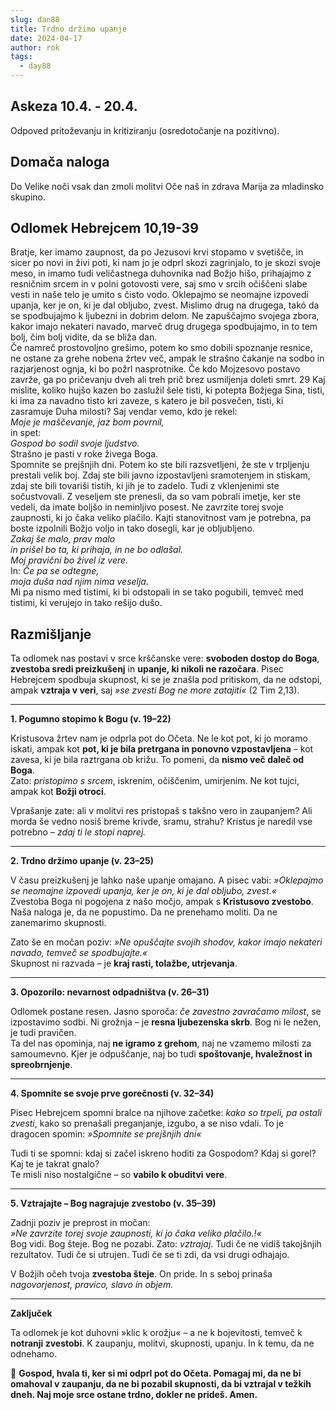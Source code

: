 ```yaml
---
slug: dan88
title: Trdno držimo upanje
date: 2024-04-17
author: rok
tags:
  - day88
---
```


## Askeza 10.4. - 20.4.

Odpoved pritoževanju in kritiziranju (osredotočanje na pozitivno).

## Domača naloga

Do Velike noči vsak dan zmoli molitvi Oče naš in zdrava Marija za mladinsko skupino.

## Odlomek Hebrejcem 10,19-39

Bratje, ker imamo zaupnost, da po Jezusovi krvi stopamo v svetišče, in sicer po novi in živi poti, ki nam jo je odprl skozi zagrinjalo, to je skozi svoje meso, in imamo tudi veličastnega duhovnika nad Božjo hišo, prihajajmo z resničnim srcem in v polni gotovosti vere, saj smo v srcih očiščeni slabe vesti in naše telo je umito s čisto vodo. Oklepajmo se neomajne izpovedi upanja, ker je on, ki je dal obljubo, zvest. Mislimo drug na drugega, takó da se spodbujajmo k ljubezni in dobrim delom. Ne zapuščajmo svojega zbora, kakor imajo nekateri navado, marveč drug drugega spodbujajmo, in to tem bolj, čim bolj vidite, da se bliža dan.  
Če namreč prostovoljno grešimo, potem ko smo dobili spoznanje resnice, ne ostane za grehe nobena žrtev več, ampak le strašno čakanje na sodbo in razjarjenost ognja, ki bo požrl nasprotnike. Če kdo Mojzesovo postavo zavrže, ga po pričevanju dveh ali treh prič brez usmiljenja doleti smrt. 29 Kaj mislite, koliko hujšo kazen bo zaslužil šele tisti, ki potepta Božjega Sina, tisti, ki ima za navadno tisto kri zaveze, s katero je bil posvečen, tisti, ki zasramuje Duha milosti? Saj vendar vemo, kdo je rekel:  
_Moje je maščevanje, jaz bom povrnil,_  
in spet:  
_Gospod bo sodil svoje ljudstvo._  
Strašno je pasti v roke živega Boga.  
Spomnite se prejšnjih dni. Potem ko ste bili razsvetljeni, že ste v trpljenju prestali velik boj. Zdaj ste bili javno izpostavljeni sramotenjem in stiskam, zdaj ste bili tovariši tistih, ki jih je to zadelo. Tudi z vklenjenimi ste sočustvovali. Z veseljem ste prenesli, da so vam pobrali imetje, ker ste vedeli, da imate boljšo in neminljivo posest. Ne zavrzite torej svoje zaupnosti, ki jo čaka veliko plačilo. Kajti stanovitnost vam je potrebna, pa boste izpolnili Božjo voljo in tako dosegli, kar je obljubljeno.  
_Zakaj še malo, prav malo  
in prišel bo ta, ki prihaja, in ne bo odlašal.  
Moj pravični bo živel iz vere._  
In: _Če pa se odtegne,  
moja duša nad njim nima veselja._  
Mi pa nismo med tistimi, ki bi odstopali in se tako pogubili, temveč med tistimi, ki verujejo in tako rešijo dušo.

## Razmišljanje

Ta odlomek nas postavi v srce krščanske vere: **svoboden dostop do Boga**, **zvestoba sredi preizkušenj** in **upanje, ki nikoli ne razočara**. Pisec Hebrejcem spodbuja skupnost, ki se je znašla pod pritiskom, da ne odstopi, ampak **vztraja v veri**, saj _»se zvesti Bog ne more zatajiti«_ (2 Tim 2,13).

---

**1. Pogumno stopimo k Bogu (v. 19–22)**

Kristusova žrtev nam je odprla pot do Očeta. Ne le kot pot, ki jo moramo iskati, ampak kot **pot, ki je bila pretrgana in ponovno vzpostavljena** – kot zavesa, ki je bila raztrgana ob križu. To pomeni, da **nismo več daleč od Boga**.  
Zato: _pristopimo s srcem_, iskrenim, očiščenim, umirjenim. Ne kot tujci, ampak kot **Božji otroci**.

Vprašanje zate: ali v molitvi res pristopaš s takšno vero in zaupanjem? Ali morda še vedno nosiš breme krivde, sramu, strahu? Kristus je naredil vse potrebno – _zdaj ti le stopi naprej._

---

**2. Trdno držimo upanje (v. 23–25)**

V času preizkušenj je lahko naše upanje omajano. A pisec vabi: _»Oklepajmo se neomajne izpovedi upanja, ker je on, ki je dal obljubo, zvest.«_  
Zvestoba Boga ni pogojena z našo močjo, ampak s **Kristusovo zvestobo**. Naša naloga je, da ne popustimo. Da ne prenehamo moliti. Da ne zanemarimo skupnosti.

Zato še en močan poziv: _»Ne opuščajte svojih shodov, kakor imajo nekateri navado, temveč se spodbujajte.«_  
Skupnost ni razvada – je **kraj rasti, tolažbe, utrjevanja**.

---

**3. Opozorilo: nevarnost odpadništva (v. 26–31)**

Odlomek postane resen. Jasno sporoča: _če zavestno zavračamo milost_, se izpostavimo sodbi. Ni grožnja – je **resna ljubezenska skrb**. Bog ni le nežen, je tudi pravičen.  
Ta del nas opominja, naj **ne igramo z grehom**, naj ne vzamemo milosti za samoumevno. Kjer je odpuščanje, naj bo tudi **spoštovanje, hvaležnost in spreobrnjenje**.

---

**4. Spomnite se svoje prve gorečnosti (v. 32–34)**

Pisec Hebrejcem spomni bralce na njihove začetke: _kako so trpeli, pa ostali zvesti_, kako so prenašali preganjanje, izgubo, a se niso vdali. To je dragocen spomin: _»Spomnite se prejšnjih dni«_

Tudi ti se spomni: kdaj si začel iskreno hoditi za Gospodom? Kdaj si gorel? Kaj te je takrat gnalo?  
Te misli niso nostalgične – so **vabilo k obuditvi vere**.

---

**5. Vztrajajte – Bog nagrajuje zvestobo (v. 35–39)**

Zadnji poziv je preprost in močan:  
_»Ne zavrzite torej svoje zaupnosti, ki jo čaka veliko plačilo.!«_  
Bog vidi. Bog šteje. Bog ne pozabi. Zato: _vztrajaj_. Tudi če ne vidiš takojšnjih rezultatov. Tudi če si utrujen. Tudi če se ti zdi, da vsi drugi odhajajo.

V Božjih očeh tvoja **zvestoba šteje**. On pride. In s seboj prinaša _nagovorjenost, pravico, slavo in objem._

---

**Zaključek**

Ta odlomek je kot duhovni »klic k orožju« – a ne k bojevitosti, temveč k **notranji zvestobi**. K zaupanju, molitvi, skupnosti, upanju. In k temu, da ne odnehamo.

🙏 **Gospod, hvala ti, ker si mi odprl pot do Očeta. Pomagaj mi, da ne bi omahoval v zaupanju, da ne bi pozabil skupnosti, da bi vztrajal v težkih dneh. Naj moje srce ostane trdno, dokler ne prideš. Amen.**
